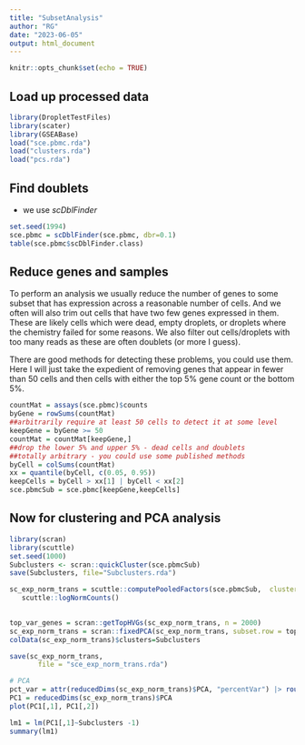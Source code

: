 ```yaml
---
title: "SubsetAnalysis"
author: "RG"
date: "2023-06-05"
output: html_document
---
```


```r
knitr::opts_chunk$set(echo = TRUE)
```

## Load up processed data

```r
library(DropletTestFiles)
library(scater)
library(GSEABase)
load("sce.pbmc.rda")
load("clusters.rda")
load("pcs.rda")
```

## Find doublets

- we use *scDblFinder*
```r
set.seed(1994)
sce.pbmc = scDblFinder(sce.pbmc, dbr=0.1)
table(sce.pbmc$scDblFinder.class)
```

## Reduce genes and samples

 To perform an analysis we usually reduce the number of genes to some subset that has expression across a reasonable number of cells. And we often will also trim out cells that have two few genes expressed in them. These are likely cells which were dead, empty droplets, or droplets where the chemistry failed for some reasons.  We also filter out cells/droplets with too many reads as these are often doublets (or more I guess).  
 
 There are good methods for detecting these problems, you could use them. Here I will just take the expedient of removing genes that appear in fewer than 50 cells and then cells with either the top 5% gene count or the bottom 5%.
 
```r
countMat = assays(sce.pbmc)$counts
byGene = rowSums(countMat)
##arbitrarily require at least 50 cells to detect it at some level
keepGene = byGene >= 50
countMat = countMat[keepGene,]
##drop the lower 5% and upper 5% - dead cells and doublets
##totally arbitrary - you could use some published methods
byCell = colSums(countMat)
xx = quantile(byCell, c(0.05, 0.95))
keepCells = byCell > xx[1] | byCell < xx[2]
sce.pbmcSub = sce.pbmc[keepGene,keepCells]
```

## Now for clustering and PCA analysis

```r
library(scran)
library(scuttle)
set.seed(1000)
Subclusters <- scran::quickCluster(sce.pbmcSub)
save(Subclusters, file="Subclusters.rda")

sc_exp_norm_trans = scuttle::computePooledFactors(sce.pbmcSub,  cluster = Subclusters) |> 
   scuttle::logNormCounts()
  

```

```r
top_var_genes = scran::getTopHVGs(sc_exp_norm_trans, n = 2000)
sc_exp_norm_trans = scran::fixedPCA(sc_exp_norm_trans, subset.row = top_var_genes)
colData(sc_exp_norm_trans)$clusters=Subclusters

save(sc_exp_norm_trans,
       file = "sce_exp_norm_trans.rda")

# PCA
pct_var = attr(reducedDims(sc_exp_norm_trans)$PCA, "percentVar") |> round(digits = 1)
PC1 = reducedDims(sc_exp_norm_trans)$PCA
plot(PC1[,1], PC1[,2])
```

```r
lm1 = lm(PC1[,1]~Subclusters -1)
summary(lm1)
```
##
